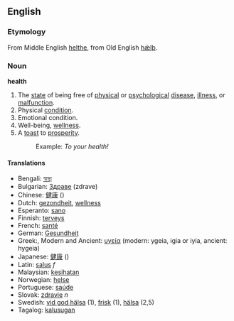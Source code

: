 ==English==
===Etymology===
From Middle English [[helthe]], from Old English [[hælþ|hǣlþ]].
=== Noun ===
'''health'''
# The [[state]] of being free of [[physical]] or [[psychological]] [[disease]], [[illness]], or [[malfunction]].
# Physical [[condition]].
# Emotional condition.
# Well-being, [[wellness]].
# A [[toast]] to [[prosperity]].
#: Example: ''To your health!''

====Translations====
*Bengali: [[স্বাস্থ্য]]
*Bulgarian: [[Здраве]] (zdrave)
*Chinese: [[健康]] ()
*Dutch: [[gezondheit]], [[wellness]]
*Esperanto: [[sano]]
*Finnish: [[terveys]]
*French: [[santé]]
*German: [[Gesundheit]]
*Greek:, Modern and Ancient: [[υγεία]] (modern: ygeia, igia or iyia, ancient: hygeia)
*Japanese: [[健康]] ()
*Latin: [[salus]] ''f'' <!-- At least I think it is ''f'' -->
*Malaysian: [[kesihatan]]
*Norwegian: [[helse]]
*Portuguese: [[saúde]]
*Slovak: [[zdravie]] ''n''
*Swedish: [[vid god hälsa]] (1), [[frisk]] (1), [[hälsa]] (2,5)
*Tagalog: [[kalusugan]]

{{Wikipedia}}